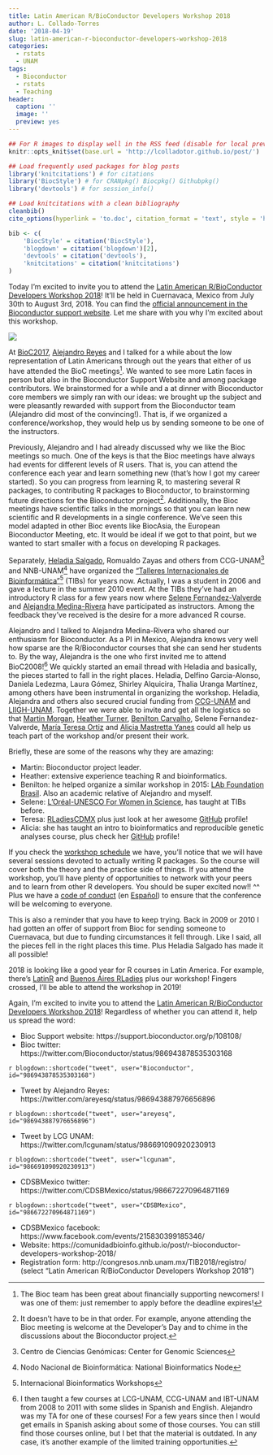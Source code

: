 ```yaml
---
title: Latin American R/BioConductor Developers Workshop 2018
author: L. Collado-Torres
date: '2018-04-19'
slug: latin-american-r-bioconductor-developers-workshop-2018
categories:
  - rstats
  - UNAM
tags:
  - Bioconductor
  - rstats
  - Teaching
header:
  caption: ''
  image: ''
  preview: yes
---
```


```r
## For R images to display well in the RSS feed (disable for local preview)
knitr::opts_knit$set(base.url = 'http://lcolladotor.github.io/post/')

## Load frequently used packages for blog posts
library('knitcitations') # for citations
library('BiocStyle') # for CRANpkg() Biocpkg() Githubpkg()
library('devtools') # for session_info()

## Load knitcitations with a clean bibliography
cleanbib()
cite_options(hyperlink = 'to.doc', citation_format = 'text', style = 'html')

bib <- c(
    'BiocStyle' = citation('BiocStyle'),
    'blogdown' = citation('blogdown')[2],
    'devtools' = citation('devtools'),
    'knitcitations' = citation('knitcitations')
)
```

Today I'm excited to invite you to attend the [Latin American R/BioConductor Developers Workshop 2018](https://comunidadbioinfo.github.io/post/r-bioconductor-developers-workshop-2018/)! It'll be held in Cuernavaca, Mexico from July 30th to August 3rd, 2018. You can find the [official announcement in the Bioconductor support website](https://support.bioconductor.org/p/108108). Let me share with you why I'm excited about this workshop.

<img src="http://bioconductor.org/images/logo_bioconductor.gif">

At [BioC2017](https://bioconductor.org/help/course-materials/2017/BioC2017/), [Alejandro Reyes](http://alejandroreyes.org/) and I talked for a while about the low representation of Latin Americans through out the years that either of us have attended the BioC meetings^[The Bioc team has been great about financially supporting newcomers! I was one of them: just remember to apply before the deadline expires!]. We wanted to see more Latin faces in person but also in the Bioconductor Support Website and among package contributors. We brainstormed for a while and a at dinner with Bioconductor core members we simply ran with our ideas: we brought up the subject and were pleasantly rewarded with support from the Bioconductor team (Alejandro did most of the convincing!). That is, if we organized a conference/workshop, they would help us by sending someone to be one of the instructors.

Previously, Alejandro and I had already discussed why we like the Bioc meetings so much. One of the keys is that the Bioc meetings have always had events for different levels of R users. That is, you can attend the conference each year and learn something new (that's how I got my career started). So you can progress from learning R, to mastering several R packages, to contributing R packages to Bioconductor, to brainstorming future directions for the Bioconductor project^[It doesn't have to be in that order. For example, anyone attending the Bioc meeting is welcome at the Developer's Day and to chime in the discussions about the Bioconductor project.]. Additionally, the Bioc meetings have scientific talks in the mornings so that you can learn new scientific and R developments in a single conference. We've seen this model adapted in other Bioc events like BiocAsia, the European Bioconductor Meeting, etc. It would be ideal if we got to that point, but we wanted to start smaller with a focus on developing R packages.

Separately, [Heladia Salgado](https://www.linkedin.com/in/heladia-salgado-bb122954/), Romualdo Zayas and others from CCG-UNAM^[Centro de Ciencias Genómicas: Center for Genomic Sciences] and NNB-UNAM^[Nodo Nacional de Bioinformática: National Bioinformatics Node] have organized the ["Talleres Internacionales de Bioinformática"](http://congresos.nnb.unam.mx/)^[Internacional Bioinformatics Workshops] (TIBs) for years now. Actually, I was a student in 2006 and gave a lecture in the summer 2010 event. At the TIBs they've had an introductory R class for a few years now where [Selene Fernandez-Valverde](https://www.linkedin.com/in/selenefernandez/) and [Alejandra Medina-Rivera](http://liigh.unam.mx/amedina/) have participated as instructors. Among the feedback they've received is the desire for a more advanced R course.

Alejandro and I talked to Alejandra Medina-Rivera who shared our enthusiasm for Bioconductor. As a PI in Mexico, Alejandra knows very well how sparse are the R/Bioconductor courses that she can send her students to. By the way, Alejandra is the one who first invited me to attend BioC2008!^[I then taught a few courses at LCG-UNAM, CCG-UNAM and IBT-UNAM from 2008 to 2011 with some slides in Spanish and English. Alejandro was my TA for one of these courses! For a few years since then I would get emails in Spanish asking about some of those courses. You can still find those courses online, but I bet that the material is outdated. In any case, it's another example of the limited training opportunities.] We quickly started an email thread with Heladia and basically, the pieces started to fall in the right places. Heladia, Delfino Garcia-Alonso, Daniela Ledezma, Laura Gómez, Shirley Alquicira, Thalia Uranga Martínez, among others have been instrumental in organizing the workshop. Heladia, Alejandra and others also secured crucial funding from [CCG-UNAM](http://www.ccg.unam.mx/) and [LIIGH-UNAM](http://liigh.unam.mx/). Together we were able to invite and get all the logistics so that [Martin Morgan](https://www.roswellpark.org/martin-morgan), [Heather Turner](http://www.heatherturner.net/), [Benilton Carvalho](http://www.somos.unicamp.br/professores/view/4722), Selene Fernandez-Valverde, [María Teresa Ortiz](http://www.teresa-ortiz.com/eng) and [Alicia Mastretta Yanes](http://mastrettayanes-lab.org/) could all help us teach part of the workshop and/or present their work. 

Briefly, these are some of the reasons why they are amazing:

* Martin: Bioconductor project leader.
* Heather: extensive experience teaching R and bioinformatics.
* Benilton: he helped organize a similar workshop in 2015: [LAb Foundation Brasil](http://lab.foundation/). Also an academic relative of Alejandro and myself.
* Selene: [L’Oréal-UNESCO For Women in Science](https://www.fondationloreal.com/categories/for-women-in-science/lang/en), has taught at TIBs before.
* Teresa: [RLadiesCDMX](https://www.meetup.com/rladiescdmx/) plus just look at her awesome [GitHub](https://github.com/tereom?tab=repositories) profile!
* Alicia: she has taught an intro to bioinformatics and reproducible genetic analyses course, plus check her [GitHub](https://github.com/AliciaMstt?tab=repositories) profile!

If you check the [workshop schedule](https://comunidadbioinfo.github.io/post/r-bioconductor-developers-workshop-2018/) we have, you'll notice that we will have several sessions devoted to actually writing R packages. So the course will cover both the theory and the practice side of things. If you attend the workshop, you'll have plenty of opportunities to network with your peers and to learn from other R developers. You should be super excited now!! ^^ Plus we have a [code of conduct](https://github.com/ComunidadBioInfo/R-BioConductor-Developers-Workshop-2018/blob/master/R-Bioconductor-2018_Program.rmd#code-of-conduct) (en [Español](https://comunidadbioinfo.github.io/codigo-de-conducta/)) to ensure that the conference will be welcoming to everyone.

This is also a reminder that you have to keep trying. Back in 2009 or 2010 I had gotten an offer of support from Bioc for sending someone to Cuernavaca, but due to funding circumstances it fell through. Like I said, all the pieces fell in the right places this time. Plus Heladia Salgado has made it all possible!

2018 is looking like a good year for R courses in Latin America. For example, there's [LatinR](http://latin-r.com/en) and [Buenos Aires RLadies](https://www.meetup.com/rladies-buenos-aires/) plus our workshop! Fingers crossed, I'll be able to attend the workshop in 2019!

Again, I'm excited to invite you to attend the [Latin American R/BioConductor Developers Workshop 2018](https://comunidadbioinfo.github.io/post/r-bioconductor-developers-workshop-2018/)! Regardless of whether you can attend it, help us spread the word:


* Bioc Support website: https://support.bioconductor.org/p/108108/
* Bioc twitter: https://twitter.com/Bioconductor/status/986943878535303168

`r blogdown::shortcode("tweet", user="Bioconductor", id="986943878535303168")`

* Tweet by Alejandro Reyes: https://twitter.com/areyesq/status/986943887976656896

`r blogdown::shortcode("tweet", user="areyesq", id="986943887976656896")`

* Tweet by LCG UNAM: https://twitter.com/lcgunam/status/986691090920230913

`r blogdown::shortcode("tweet", user="lcgunam", id="986691090920230913")`

* CDSBMexico twitter: https://twitter.com/CDSBMexico/status/986672270964871169

`r blogdown::shortcode("tweet", user="CDSBMexico", id="986672270964871169")`

* CDSBMexico facebook: https://www.facebook.com/events/215830399185346/
* Website: https://comunidadbioinfo.github.io/post/r-bioconductor-developers-workshop-2018/
* Registration form: http://congresos.nnb.unam.mx/TIB2018/registro/ (select "Latin American R/BioConductor Developers Workshop 2018")
